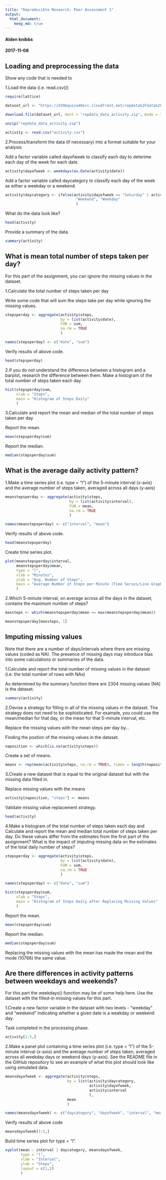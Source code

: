 ---
title: "Reproducible Research: Peer Assessment 1"
output: 
  html_document:
    keep_md: true
---
#### Alden knibbs
#### 2017-11-08

## Loading and preprocessing the data
Show any code that is needed to

1.Load the data (i.e. read.csv())

```{r}
require(lattice)

dataset_url <- "https://d396qusza40orc.cloudfront.net/repdata%2Fdata%2Factivity.zip"

download.file(dataset_url, dest = "repdata_data_activity.zip", mode = "wb")

unzip("repdata_data_activity.zip")

activity <- read.csv("activity.csv")
```

2.Process/transform the data (if necessary) into a format suitable for your analysis

Add a factor variable called dayofweek to classify each day to deterime each day of the week for each date.

```{r}
activity$dayofweek <- weekdays(as.Date(activity$date))
```

Add a factor variable called daycategory to classify each day of the week as either a weekday or a weekend.

```{r}
activity$daycategory <- ifelse(activity$dayofweek == "Saturday" | activity$dayofweek == "Sunday",
                                "Weekend", "Weekday"
                                )
```

What do the data look like?
```{r}
head(activity)
```

Provide a summary of the data.
```{r}
summary(activity)
```


## What is mean total number of steps taken per day?
For this part of the assignment, you can ignore the missing values in the dataset.

1.Calculate the total number of steps taken per day

Write some code that will sum the steps take per day while ignoring the missing values.
```{r}
stepsperday <- aggregate(activity$steps, 
                         by = list(activity$date), 
                         FUN = sum, 
                         na.rm = TRUE
                         )

names(stepsperday) <- c("date", "sum")
```

Verify results of above code.
```{r}
head(stepsperday)
```

2.If you do not understand the difference between a histogram and a barplot, research the difference between them. Make a histogram of the total number of steps taken each day

```{r}
hist(stepsperday$sum,
     xlab = "Steps",
     main = "Histogram of Steps Daily"
     )
```

3.Calculate and report the mean and median of the total number of steps taken per day

Report the mean.
```{r}
mean(stepsperday$sum)
```

Report the median.
```{r}
median(stepsperday$sum)
```

## What is the average daily activity pattern?

1.Make a time series plot (i.e. type = "l") of the 5-minute interval (x-axis) and the average number of steps taken, averaged across all days (y-axis)

```{r}
meanstepsperday <- aggregate(activity$steps,
                             by = list(activity$interval),
                             FUN = mean,
                             na.rm = TRUE
                             )

names(meanstepsperday) <- c("interval", "mean")
```

Verify results of above code.
```{r}
head(meanstepsperday)
```

Create time series plot.
```{r}
plot(meanstepsperday$interval,
     meanstepsperday$mean,
     type = "l",
     xlab = "Minutes",
     ylab = "Avg. Number of Steps",
     main = "Average Number of Steps per Minute (Time Series/Line Graph)"
     )
```

2.Which 5-minute interval, on average across all the days in the dataset, contains the maximum number of steps?

```{r}
maxsteps <- which(meanstepsperday$mean == max(meanstepsperday$mean))

meanstepsperday[maxsteps, 1]
```

## Imputing missing values
Note that there are a number of days/intervals where there are missing values (coded as NA). The presence of missing days may introduce bias into some calculations or summaries of the data.

1.Calculate and report the total number of missing values in the dataset (i.e. the total number of rows with NAs)

As determined by the summary function there are 2304 missing values (NA) is the dataset.

```{r}
summary(activity)
```

2.Devise a strategy for filling in all of the missing values in the dataset. The strategy does not need to be sophisticated. For example, you could use the mean/median for that day, or the mean for that 5-minute interval, etc.

Replace the missing values with the mean steps per day by...

   Finding the postion of the missing values in the dataset.

```{r}
naposition <- which(is.na(activity$steps))
```

   Create a set of means.

```{r}
means <- rep(mean(activity$steps, na.rm = TRUE), times = length(naposition))
```

3.Create a new dataset that is equal to the original dataset but with the missing data filled in.

Replace missing values with the means

```{r}
activity[naposition, "steps"] <- means
```

Validate missing value replacement strategy.

```{r}
head(activity)
```

4.Make a histogram of the total number of steps taken each day and Calculate and report the mean and median total number of steps taken per day. Do these values differ from the estimates from the first part of the assignment? What is the impact of imputing missing data on the estimates of the total daily number of steps?

```{r}
stepsperday <- aggregate(activity$steps, 
                         by = list(activity$date), 
                         FUN = sum, 
                         na.rm = TRUE
                         )

names(stepsperday) <- c("date", "sum")
```

```{r}
hist(stepsperday$sum,
     xlab = "Steps",
     main = "Histogram of Steps Daily after Replacing Missing Values"
     )
```

Report the mean.
```{r}
mean(stepsperday$sum)
```

Report the median.
```{r}
median(stepsperday$sum)
```

Replacing the missing values with the mean has made the mean and the mode (10766) the same value.

## Are there differences in activity patterns between weekdays and weekends?
For this part the weekdays() function may be of some help here. Use the dataset with the filled-in missing values for this part.

1.Create a new factor variable in the dataset with two levels - "weekday" and "weekend" indicating whether a given date is a weekday or weekend day.

Task completed in the processing phase.

```{r}
activity[1:5,]
```

2.Make a panel plot containing a time series plot (i.e. type = "l") of the 5-minute interval (x-axis) and the average number of steps taken, averaged across all weekday days or weekend days (y-axis). See the README file in the GitHub repository to see an example of what this plot should look like using simulated data.

```{r}
meansdayofweek <- aggregate(activity$steps,
                            by = list(activity$daycategory,
                                      activity$dayofweek,
                                      activity$interval
                                      ),
                            mean
                            )

names(meansdayofweek) <- c("daycategory", "dayofweek", "interval", "mean")
```

Verify results of above code
```{r}
meansdayofweek[1:5,]
```

Build time series plot for type = "l".
```{r}
xyplot(mean ~ interval | daycategory, meansdayofweek,
       type = "l",
       xlab = "Interval",
       ylab = "Steps",
       layout = c(1,2)
       )
```


